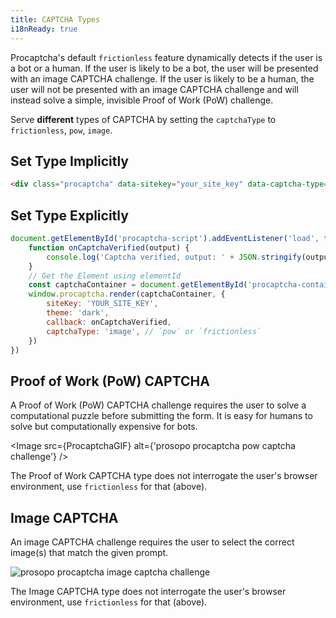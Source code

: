 ```yaml
---
title: CAPTCHA Types
i18nReady: true
---
```


Procaptcha's default `frictionless` feature dynamically detects if the user is a bot or a human. If the user is likely
to be a bot, the user will be presented with an image CAPTCHA challenge. If the user is likely to be a human, the
user will not be presented with an image CAPTCHA challenge and will instead solve a simple, invisible Proof of Work (PoW) challenge.

Serve **different** types of CAPTCHA by setting the `captchaType` to `frictionless`, `pow`, `image`.

## Set Type Implicitly

```html
<div class="procaptcha" data-sitekey="your_site_key" data-captcha-type="frictionless"></div>
```

## Set Type Explicitly

```javascript
document.getElementById('procaptcha-script').addEventListener('load', function () {
    function onCaptchaVerified(output) {
        console.log('Captcha verified, output: ' + JSON.stringify(output))
    }
    // Get the Element using elementId
    const captchaContainer = document.getElementById('procaptcha-container')
    window.procaptcha.render(captchaContainer, {
        siteKey: 'YOUR_SITE_KEY',
        theme: 'dark',
        callback: onCaptchaVerified,
        captchaType: 'image', // `pow` or `frictionless`
    })
})
```

## Proof of Work (PoW) CAPTCHA

A Proof of Work (PoW) CAPTCHA challenge requires the user to solve a computational puzzle before submitting the form. It is easy for humans to solve but computationally expensive for bots.

<Image src={ProcaptchaGIF} alt={'prosopo procaptcha pow captcha challenge'} />

The Proof of Work CAPTCHA type does not interrogate the user's browser environment, use `frictionless` for that (above).

## Image CAPTCHA

An image CAPTCHA challenge requires the user to select the correct image(s) that match the given prompt.

<Image
	src={ImageCaptcha}
	alt="prosopo procaptcha image captcha challenge" />

The Image CAPTCHA type does not interrogate the user's browser environment, use `frictionless` for that (above).
